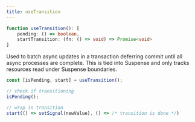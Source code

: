 ```yaml
---
title: useTransition
---
```


```ts
function useTransition(): [
	pending: () => boolean,
	startTransition: (fn: () => void) => Promise<void>
]

```

Used to batch async updates in a transaction deferring commit until all async processes are complete. 
This is tied into Suspense and only tracks resources read under Suspense boundaries.

```ts
const [isPending, start] = useTransition();

// check if transitioning
isPending();

// wrap in transition
start(() => setSignal(newValue), () => /* transition is done */)
```
